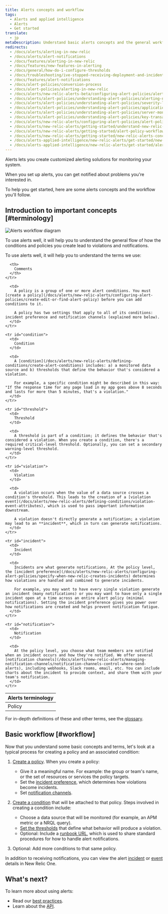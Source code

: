 ```yaml
---
title: Alerts concepts and workflow
tags:
  - Alerts and applied intelligence
  - Alerts
  - Get started
translate:
  - jp
metaDescription: Understand basic alerts concepts and the general workflow for setting up alerting policies and conditions.
redirects:
  - /docs/alerts/alerting-in-new-relic
  - /docs/alerts/alert-notifications
  - /docs/features/alerting-in-new-relic
  - /docs/features/new-features-in-alerting
  - /docs/general/how-do-i-configure-thresholds
  - /docs/troubleshooting/ive-stopped-receiving-deployment-and-incident-messages-in-campfire
  - /docs/features/alert-notifications
  - /docs/alert-policies/conversion-process
  - /docs/alert-policies/alerting-in-new-relic
  - /docs/alerts/new-relic-alerts-beta/configuring-alert-policies/alert-policy-workflow
  - /docs/alerts/alert-policies/understanding-alert-policies/alerting-new-relic
  - /docs/alerts/alert-policies/understanding-alert-policies/severity-levels-alert-conditions
  - /docs/alerts/alert-policies/understanding-alert-policies/application-monitor-alerting
  - /docs/alerts/alert-policies/understanding-alert-policies/server-monitor-alerting
  - /docs/alerts/alert-policies/understanding-alert-policies/key-transaction-alerting
  - /docs/alerts/new-relic-alerts/configuring-alert-policies/alert-policy-workflow
  - /docs/alerts/new-relic-alerts/getting-started/understand-new-relic-alerts-workflow
  - /docs/alerts/new-relic-alerts/getting-started/alert-policy-workflow
  - /docs/alerts/new-relic-alerts/getting-started/new-relic-alerts-concepts-workflow
  - /docs/alerts-applied-intelligence/new-relic-alerts/get-started/new-relic-alerts-concepts-workflow
  - /docs/alerts-applied-intelligence/new-relic-alerts/get-started/alerts-concepts-workflow
---
```


Alerts lets you create customized alerting solutions for monitoring your system. 

When you set up alerts, you can get notified about problems you're interested in.

To help you get started, here are some alerts concepts and the workflow you'll follow.

## Introduction to important concepts [#terminology]

![Alerts workflow diagram](./images/new-relic-alert-creation-workflow-diagram.png "Alerts workflow diagram")

<figcaption>
  To use alerts well, it will help you to understand the general flow of how the conditions and policies you create lead to violations and notifications.
</figcaption>

To use alerts well, it will help you to understand the terms we use:

<table>
  <thead>
    <tr>
      <th style={{ width: "150px" }}>
        Alerts terminology
      </th>

      <th>
        Comments
      </th>
    </tr>
  </thead>

  <tbody>
    <tr id="policy">
      <td>
        Policy
      </td>

      <td>
        A policy is a group of one or more alert conditions. You must [create a policy](/docs/alerts/new-relic-alerts/configuring-alert-policies/create-edit-or-find-alert-policy) before you can add conditions to it.

        A policy has two settings that apply to all of its conditions: incident preference and notification channels (explained more below).
      </td>
    </tr>

    <tr id="condition">
      <td>
        Condition
      </td>

      <td>
        A [condition](/docs/alerts/new-relic-alerts/defining-conditions/create-alert-conditions) includes: a) a monitored data source and b) thresholds that define the behavior that's considered a violation.

        For example, a specific condition might be described in this way: "If the response time for any page load in my app goes above 8 seconds and lasts for more than 5 minutes, that's a violation."
      </td>
    </tr>

    <tr id="threshold">
      <td>
        Threshold
      </td>

      <td>
        A threshold is part of a condition; it defines the behavior that's considered a violation. When you create a condition, there's a required critical-level threshold. Optionally, you can set a secondary warning-level threshold.
      </td>
    </tr>

    <tr id="violation">
      <td>
        Violation
      </td>

      <td>
        A violation occurs when the value of a data source crosses a condition's threshold. This leads to the creation of a [violation event](/docs/alerts/new-relic-alerts/defining-conditions/violation-event-attributes), which is used to pass important information downstream.

        A violation doesn't directly generate a notification; a violation may lead to an **incident**, which in turn can generate notifications.
      </td>
    </tr>

    <tr id="incident">
      <td>
        Incident
      </td>

      <td>
        Incidents are what generate notifications. At the policy level, the [incident preference](/docs/alerts/new-relic-alerts/configuring-alert-policies/specify-when-new-relic-creates-incidents) determines how violations are handled and combined to generate incidents.

        For example, you may want to have every single violation generate an incident (many notifications) or you may want to have only a single incident open at a time across an entire alert policy (minimal notifications). Setting the incident preference gives you power over how notifications are created and helps prevent notification fatigue.
      </td>
    </tr>

    <tr id="notification">
      <td>
        Notification
      </td>

      <td>
        At the policy level, you choose what team members are notified when an incident occurs and how they're notified. We offer several [notification channels](/docs/alerts/new-relic-alerts/managing-notification-channels/notification-channels-control-where-send-alerts), including webhooks, Slack rooms, email, etc. You can include charts about the incident to provide context, and share them with your team's notification.
      </td>
    </tr>
  </tbody>
</table>

For in-depth definitions of these and other terms, see the [glossary](/docs/using-new-relic/welcome-new-relic/getting-started/glossary).

## Basic workflow [#workflow]

Now that you understand some basic concepts and terms, let's look at a typical process for creating a policy and an associated condition:

1. [Create a policy](/docs/alerts/new-relic-alerts/configuring-alert-policies/create-or-rename-alert-policy). When you create a policy:
   * Give it a meaningful name. For example: the group or team's name, or the set of resources or services the policy targets.
   * Set the [incident preference](/docs/alerts/new-relic-alerts/configuring-alert-policies/specify-when-new-relic-creates-incidents), which determines how violations become incidents.
   * Set [notification channels](/docs/alerts/new-relic-alerts-beta/managing-notification-channels/notification-channels-controlling-where-send-alerts).
2. [Create a condition](/docs/alerts/new-relic-alerts/defining-conditions/define-alert-conditions) that will be attached to that policy. Steps involved in creating a condition include:

   * Choose a data source that will be monitored (for example, an APM metric or a NRQL query).
   * [Set the thresholds](/docs/alerts/new-relic-alerts/defining-conditions/set-thresholds-alert-condition) that define what behavior will produce a violation.
   * Optional: Include a [runbook URL](/docs/alerts/new-relic-alerts-beta/reviewing-alert-incidents/provide-runbook-instructions-alerts), which is used to share standard procedures for how to handle alert notifications.
3. Optional: Add more conditions to that same policy.

In addition to receiving notifications, you can view the alert [incident](/docs/accounts-partnerships/education/getting-started-new-relic/glossary#alert-incident) or [event](/docs/alerts/new-relic-alerts/reviewing-alert-incidents/view-events-their-products) details in New Relic One.

## What's next?

To learn more about using alerts:

* Read our [best practices](/docs/alerts/new-relic-alerts/getting-started/best-practices-alert-policies).
* Learn about the [API](/docs/alerts/rest-api-alerts/new-relic-alerts-rest-api/rest-api-calls-new-relic-alerts).
